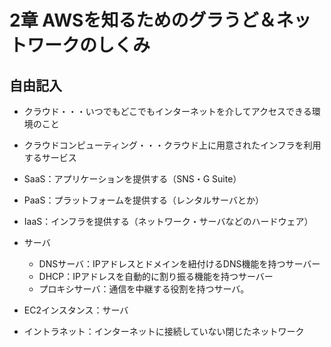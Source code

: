 
# 2章 AWSを知るためのグラうど＆ネットワークのしくみ

## 自由記入

- クラウド・・・いつでもどこでもインターネットを介してアクセスできる環境のこと
- クラウドコンピューティング・・・クラウド上に用意されたインフラを利用するサービス
- SaaS：アプリケーションを提供する（SNS・G Suite）
- PaaS：プラットフォームを提供する（レンタルサーバとか）
- IaaS：インフラを提供する（ネットワーク・サーバなどのハードウェア）

- サーバ
  - DNSサーバ：IPアドレスとドメインを紐付けるDNS機能を持つサーバー
  - DHCP：IPアドレスを自動的に割り振る機能を持つサーバー
  - プロキシサーバ：通信を中継する役割を持つサーバ。

- EC2インスタンス：サーバ
- イントラネット：インターネットに接続していない閉じたネットワーク